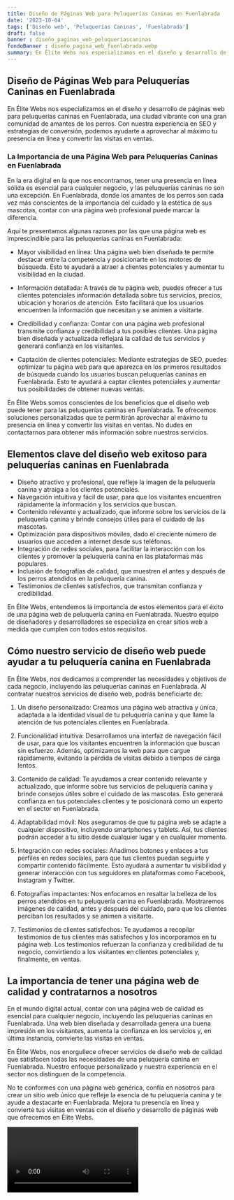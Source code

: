 ```yaml
---
title: Diseño de Páginas Web para Peluquerías Caninas en Fuenlabrada
date: '2023-10-04'
tags: ['Diseño web', 'Peluquerías Caninas', 'Fuenlabrada']
draft: false
banner : diseño_paginas_web_peluqueríascaninas
fondoBanner : diseño_pagina_web_fuenlabrada.webp
summary: En Élite Webs nos especializamos en el diseño y desarrollo de páginas web para peluquerías caninas en Fuenlabrada, una ciudad vibrante con una gran comunidad de amantes de los perros. Con nuestra experiencia en SEO y estrategias de conversión, podemos ayudarte a aprovechar al máximo tu presencia en línea y convertir las visitas en ventas.
---
```


## Diseño de Páginas Web para Peluquerías Caninas en Fuenlabrada

En Élite Webs nos especializamos en el diseño y desarrollo de páginas web para peluquerías caninas en Fuenlabrada, una ciudad vibrante con una gran comunidad de amantes de los perros. Con nuestra experiencia en SEO y estrategias de conversión, podemos ayudarte a aprovechar al máximo tu presencia en línea y convertir las visitas en ventas.

### La Importancia de una Página Web para Peluquerías Caninas en Fuenlabrada

En la era digital en la que nos encontramos, tener una presencia en línea sólida es esencial para cualquier negocio, y las peluquerías caninas no son una excepción. En Fuenlabrada, donde los amantes de los perros son cada vez más conscientes de la importancia del cuidado y la estética de sus mascotas, contar con una página web profesional puede marcar la diferencia.

Aquí te presentamos algunas razones por las que una página web es imprescindible para las peluquerías caninas en Fuenlabrada:

- Mayor visibilidad en línea: Una página web bien diseñada te permite destacar entre la competencia y posicionarte en los motores de búsqueda. Esto te ayudará a atraer a clientes potenciales y aumentar tu visibilidad en la ciudad.

- Información detallada: A través de tu página web, puedes ofrecer a tus clientes potenciales información detallada sobre tus servicios, precios, ubicación y horarios de atención. Esto facilitará que los usuarios encuentren la información que necesitan y se animen a visitarte.

- Credibilidad y confianza: Contar con una página web profesional transmite confianza y credibilidad a tus posibles clientes. Una página bien diseñada y actualizada reflejará la calidad de tus servicios y generará confianza en los visitantes.

- Captación de clientes potenciales: Mediante estrategias de SEO, puedes optimizar tu página web para que aparezca en los primeros resultados de búsqueda cuando los usuarios buscan peluquerías caninas en Fuenlabrada. Esto te ayudará a captar clientes potenciales y aumentar tus posibilidades de obtener nuevas ventas.

En Élite Webs somos conscientes de los beneficios que el diseño web puede tener para las peluquerías caninas en Fuenlabrada. Te ofrecemos soluciones personalizadas que te permitirán aprovechar al máximo tu presencia en línea y convertir las visitas en ventas. No dudes en contactarnos para obtener más información sobre nuestros servicios.

<GifSeo />

<Cta />

## Elementos clave del diseño web exitoso para peluquerías caninas en Fuenlabrada

- Diseño atractivo y profesional, que refleje la imagen de la peluquería canina y atraiga a los clientes potenciales.
- Navegación intuitiva y fácil de usar, para que los visitantes encuentren rápidamente la información y los servicios que buscan.
- Contenido relevante y actualizado, que informe sobre los servicios de la peluquería canina y brinde consejos útiles para el cuidado de las mascotas.
- Optimización para dispositivos móviles, dado el creciente número de usuarios que acceden a internet desde sus teléfonos.
- Integración de redes sociales, para facilitar la interacción con los clientes y promover la peluquería canina en las plataformas más populares.
- Inclusión de fotografías de calidad, que muestren el antes y después de los perros atendidos en la peluquería canina.
- Testimonios de clientes satisfechos, que transmitan confianza y credibilidad.

En Élite Webs, entendemos la importancia de estos elementos para el éxito de una página web de peluquería canina en Fuenlabrada. Nuestro equipo de diseñadores y desarrolladores se especializa en crear sitios web a medida que cumplen con todos estos requisitos.

## Cómo nuestro servicio de diseño web puede ayudar a tu peluquería canina en Fuenlabrada

En Élite Webs, nos dedicamos a comprender las necesidades y objetivos de cada negocio, incluyendo las peluquerías caninas en Fuenlabrada. Al contratar nuestros servicios de diseño web, podrás beneficiarte de:

1. Un diseño personalizado: Creamos una página web atractiva y única, adaptada a la identidad visual de tu peluquería canina y que llame la atención de tus potenciales clientes en Fuenlabrada.

2. Funcionalidad intuitiva: Desarrollamos una interfaz de navegación fácil de usar, para que los visitantes encuentren la información que buscan sin esfuerzo. Además, optimizamos la web para que cargue rápidamente, evitando la pérdida de visitas debido a tiempos de carga lentos.

3. Contenido de calidad: Te ayudamos a crear contenido relevante y actualizado, que informe sobre tus servicios de peluquería canina y brinde consejos útiles sobre el cuidado de las mascotas. Esto generará confianza en tus potenciales clientes y te posicionará como un experto en el sector en Fuenlabrada.

4. Adaptabilidad móvil: Nos aseguramos de que tu página web se adapte a cualquier dispositivo, incluyendo smartphones y tablets. Así, tus clientes podrán acceder a tu sitio desde cualquier lugar y en cualquier momento.

5. Integración con redes sociales: Añadimos botones y enlaces a tus perfiles en redes sociales, para que tus clientes puedan seguirte y compartir contenido fácilmente. Esto ayudará a aumentar tu visibilidad y generar interacción con tus seguidores en plataformas como Facebook, Instagram y Twitter.

6. Fotografías impactantes: Nos enfocamos en resaltar la belleza de los perros atendidos en tu peluquería canina en Fuenlabrada. Mostraremos imágenes de calidad, antes y después del cuidado, para que los clientes perciban los resultados y se animen a visitarte.

7. Testimonios de clientes satisfechos: Te ayudamos a recopilar testimonios de tus clientes más satisfechos y los incorporamos en tu página web. Los testimonios refuerzan la confianza y credibilidad de tu negocio, convirtiendo a los visitantes en clientes potenciales y, finalmente, en ventas.

## La importancia de tener una página web de calidad y contratarnos a nosotros

En el mundo digital actual, contar con una página web de calidad es esencial para cualquier negocio, incluyendo las peluquerías caninas en Fuenlabrada. Una web bien diseñada y desarrollada genera una buena impresión en los visitantes, aumenta la confianza en los servicios y, en última instancia, convierte las visitas en ventas.

En Élite Webs, nos enorgullece ofrecer servicios de diseño web de calidad que satisfacen todas las necesidades de una peluquería canina en Fuenlabrada. Nuestro enfoque personalizado y nuestra experiencia en el sector nos distinguen de la competencia.

No te conformes con una página web genérica, confía en nosotros para crear un sitio web único que refleje la esencia de tu peluquería canina y te ayude a destacarte en Fuenlabrada. Mejora tu presencia en línea y convierte tus visitas en ventas con el diseño y desarrollo de páginas web que ofrecemos en Élite Webs.

<Video />

<CtaBot job='Peluquerías Caninas' city='Fuenlabrada'/>

<Gmaps query='Fuenlabrada+españa+maps' />